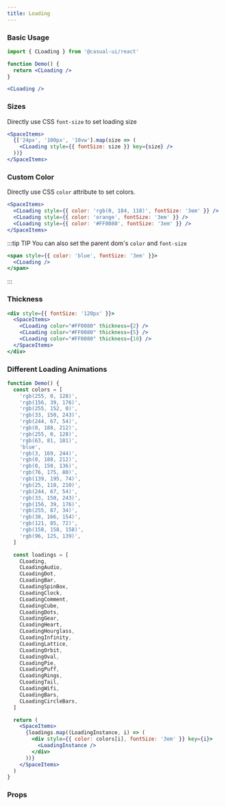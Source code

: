 ```yaml
---
title: Loading
---
```


### Basic Usage

```jsx title="In JSX"
import { CLoading } from '@casual-ui/react'

function Demo() {
  return <CLoading />
}
```

```jsx live
<CLoading />
```

### Sizes

Directly use CSS `font-size` to set loading size

```jsx live
<SpaceItems>
  {['24px', '100px', '10vw'].map(size => (
    <CLoading style={{ fontSize: size }} key={size} />
  ))}
</SpaceItems>
```

### Custom Color

Directly use CSS `color` attribute to set colors.

```jsx live
<SpaceItems>
  <CLoading style={{ color: 'rgb(0, 184, 118)', fontSize: '3em' }} />
  <CLoading style={{ color: 'orange', fontSize: '3em' }} />
  <CLoading style={{ color: '#FF0080', fontSize: '3em' }} />
</SpaceItems>
```

:::tip TIP
You can also set the parent dom's `color` and `font-size`

```jsx live
<span style={{ color: 'blue', fontSize: '3em' }}>
  <CLoading />
</span>
```

:::

### Thickness

```jsx live
<div style={{ fontSize: '120px' }}>
  <SpaceItems>
    <CLoading color="#FF0080" thickness={2} />
    <CLoading color="#FF0080" thickness={5} />
    <CLoading color="#FF0080" thickness={10} />
  </SpaceItems>
</div>
```

### Different Loading Animations

```jsx live
function Demo() {
  const colors = [
    'rgb(255, 0, 128)',
    'rgb(156, 39, 176)',
    'rgb(255, 152, 0)',
    'rgb(33, 150, 243)',
    'rgb(244, 67, 54)',
    'rgb(0, 188, 212)',
    'rgb(255, 0, 128)',
    'rgb(63, 81, 181)',
    'blue',
    'rgb(3, 169, 244)',
    'rgb(0, 188, 212)',
    'rgb(0, 150, 136)',
    'rgb(76, 175, 80)',
    'rgb(139, 195, 74)',
    'rgb(25, 118, 210)',
    'rgb(244, 67, 54)',
    'rgb(33, 150, 243)',
    'rgb(156, 39, 176)',
    'rgb(255, 87, 34)',
    'rgb(38, 166, 154)',
    'rgb(121, 85, 72)',
    'rgb(158, 158, 158)',
    'rgb(96, 125, 139)',
  ]

  const loadings = [
    CLoading,
    CLoadingAudio,
    CLoadingDot,
    CLoadingBar,
    CLoadingSpinBox,
    CLoadingClock,
    CLoadingComment,
    CLoadingCube,
    CLoadingDots,
    CLoadingGear,
    CLoadingHeart,
    CLoadingHourglass,
    CLoadingInfinity,
    CLoadingLattice,
    CLoadingOrbit,
    CLoadingOval,
    CLoadingPie,
    CLoadingPuff,
    CLoadingRings,
    CLoadingTail,
    CLoadingWifi,
    CLoadingBars,
    CLoadingCircleBars,
  ]

  return (
    <SpaceItems>
      {loadings.map((LoadingInstance, i) => (
        <div style={{ color: colors[i], fontSize: '3em' }} key={i}>
          <LoadingInstance />
        </div>
      ))}
    </SpaceItems>
  )
}
```

### Props

<PropTable name="CLoading" />

